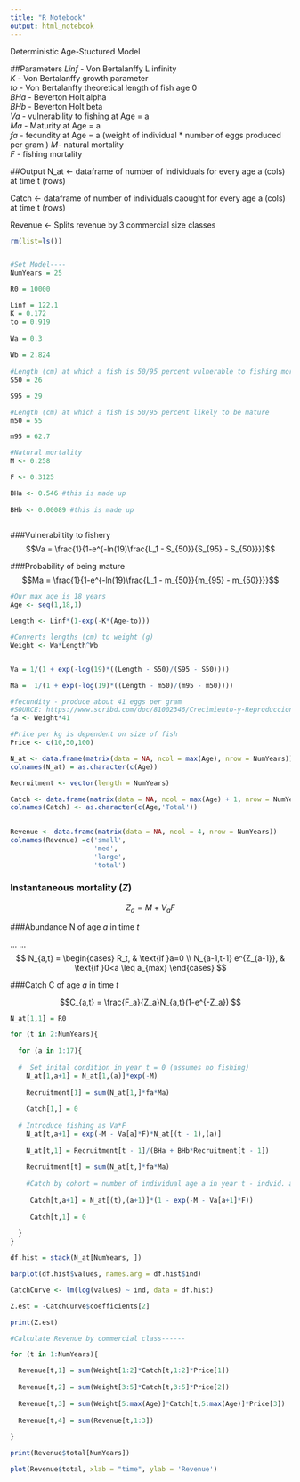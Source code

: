 ```yaml
---
title: "R Notebook"
output: html_notebook
---
```

Deterministic Age-Stuctured Model

##Parameters
 *Linf* - Von Bertalanffy L infinity  
 *K* - Von Bertalanffy growth parameter  
 *to* - Von Bertalanffy theoretical length of fish age 0  
 *BHa* - Beverton Holt alpha  
 *BHb* - Beverton Holt beta  
 *Va* - vulnerability to fishing at Age = a  
 *Ma* - Maturity at Age = a  
 *fa* - fecundity at Age = a  (weight of individual * number of eggs produced per gram )
 *M*- natural mortality  
 *F* - fishing mortality  

##Output
 N_at <- dataframe of number of individuals for every age a (cols) at time t (rows)
 
 Catch <- dataframe of number of individuals caought for every age a (cols) at time t (rows)
 
 Revenue <- Splits revenue by 3 commercial size classes 

```r
rm(list=ls())


#Set Model----
NumYears = 25

R0 = 10000

```


```r
Linf = 122.1
K = 0.172
to = 0.919
  
Wa = 0.3
  
Wb = 2.824
  
#Length (cm) at which a fish is 50/95 percent vulnerable to fishing mortality
S50 = 26

S95 = 29

#Length (cm) at which a fish is 50/95 percent likely to be mature
m50 = 55

m95 = 62.7

#Natural mortality
M <- 0.258

F <- 0.3125

BHa <- 0.546 #this is made up
  
BHb <- 0.00089 #this is made up
  
```

###Vulnerabiltity to fishery
$$Va = \frac{1}{1-e^{-ln(19)\frac{L_1 - S_{50}}{S_{95} - S_{50}}}}$$

###Probability of being mature
$$Ma = \frac{1}{1-e^{-ln(19)\frac{L_1 - m_{50}}{m_{95} - m_{50}}}}$$


```r

#Our max age is 18 years
Age <- seq(1,18,1)

Length <- Linf*(1-exp(-K*(Age-to)))

#Converts lengths (cm) to weight (g)
Weight <- Wa*Length^Wb


Va = 1/(1 + exp(-log(19)*((Length - S50)/(S95 - S50))))

Ma =  1/(1 + exp(-log(19)*((Length - m50)/(m95 - m50))))

#fecundity - produce about 41 eggs per gram 
#SOURCE: https://www.scribd.com/doc/81002346/Crecimiento-y-Reproduccion-de-corvina
fa <- Weight*41

#Price per kg is dependent on size of fish
Price <- c(10,50,100)
```


```r
N_at <- data.frame(matrix(data = NA, ncol = max(Age), nrow = NumYears))
colnames(N_at) = as.character(c(Age))

Recruitment <- vector(length = NumYears)

Catch <- data.frame(matrix(data = NA, ncol = max(Age) + 1, nrow = NumYears))
colnames(Catch) <- as.character(c(Age,'Total'))
                        

Revenue <- data.frame(matrix(data = NA, ncol = 4, nrow = NumYears))
colnames(Revenue) =c('small',
                     'med',
                     'large',
                     'total')

```

### Instantaneous mortality (*Z*)
$$Z_a = M + V_aF $$

###Abundance N of age *a* in time *t*

\usepackage{amsmath}
...
...
$$
N_{a,t} =
\begin{cases}
R_t, & \text{if }a=0 \\
N_{a-1,t-1} e^{Z_{a-1}}, & \text{if }0<a \leq a_{max}
\end{cases}
$$

###Catch C of age *a* in time *t*

$$C_{a,t} = \frac{F_a}{Z_a}N_{a,t}(1-e^{-Z_a}) $$


```r
N_at[1,1] = R0

for (t in 2:NumYears){
  
  for (a in 1:17){
  
  #  Set inital condition in year t = 0 (assumes no fishing)
    N_at[1,a+1] = N_at[1,(a)]*exp(-M)
    
    Recruitment[1] = sum(N_at[1,]*fa*Ma)
    
    Catch[1,] = 0
    
  # Introduce fishing as Va*F  
    N_at[t,a+1] = exp(-M - Va[a]*F)*N_at[(t - 1),(a)]
    
    N_at[t,1] = Recruitment[t - 1]/(BHa + BHb*Recruitment[t - 1])
    
    Recruitment[t] = sum(N_at[t,]*fa*Ma)
    
    #Catch by cohort = number of individual age a in year t - indvid. age a captured in year t
    
     Catch[t,a+1] = N_at[(t),(a+1)]*(1 - exp(-M - Va[a+1]*F))
    
     Catch[t,1] = 0
    
  }
}
```

```r

df.hist = stack(N_at[NumYears, ])

barplot(df.hist$values, names.arg = df.hist$ind)

CatchCurve <- lm(log(values) ~ ind, data = df.hist)

Z.est = -CatchCurve$coefficients[2]

print(Z.est)
```


```r

#Calculate Revenue by commercial class------

for (t in 1:NumYears){

  Revenue[t,1] = sum(Weight[1:2]*Catch[t,1:2]*Price[1])
  
  Revenue[t,2] = sum(Weight[3:5]*Catch[t,3:5]*Price[2])
  
  Revenue[t,3] = sum(Weight[5:max(Age)]*Catch[t,5:max(Age)]*Price[3])
  
  Revenue[t,4] = sum(Revenue[t,1:3])
  
}
```


```r
print(Revenue$total[NumYears])

plot(Revenue$total, xlab = "time", ylab = 'Revenue')

```


